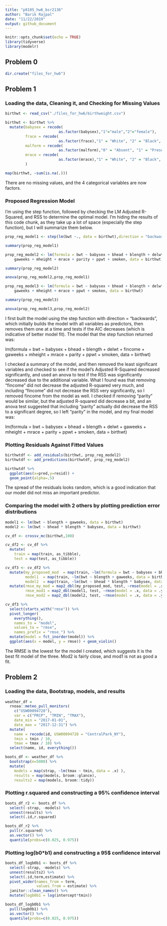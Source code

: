 ```yaml
---
title: "p8105_hw6_bsr2136"
author: "Barik Rajpal"
date: "11/22/2019"
output: github_document
---
```


```r
knitr::opts_chunk$set(echo = TRUE)
library(tidyverse)
library(modelr)
```

## Problem 0

```r
dir.create("files_for_hw6")
```

## Problem 1

### Loading the data, Cleaning it, and Checking for Missing Values

```r
birthwt <- read_csv("./files_for_hw6/birthweight.csv")

birthwt <- birthwt %>%
  mutate(babysex = recode(
                        as.factor(babysex),"1"="male","2"="female"),
         frace = recode(
                        as.factor(frace),"1" = "White", "2" = "Black", "3" = "Asian", "4" = "Puerto Rican", "8" = "Other", "9" = "Unknown"),
         malform = recode(
                        as.factor(malform),"0" = "Absent", "1" = "Present"),
         mrace = recode(
                        as.factor(mrace),"1" = "White", "2" = "Black", "3" = "Asian", "4" = "Puerto Rican", "8" = "Other")
         )

map(birthwt, ~sum(is.na(.)))
```

There are no missing values, and the 4 categorical variables are now factors.

### Proposed Regression Model

I'm using the step function, followed by checking the LM Adjusted R-Squared, and RSS to determine the optimal model. I'm hiding the results of this code chunk, as they take up a lot of space (especially the step function), but I will summarize them below.

```r
prop_reg_model1 <- step(lm(bwt ~., data = birthwt),direction = "backward")

summary(prop_reg_model1)

prop_reg_model2 <- lm(formula = bwt ~ babysex + bhead + blength + delwt + 
    gaweeks + mheight + mrace + parity + ppwt + smoken, data = birthwt)

summary(prop_reg_model2)

anova(prop_reg_model2,prop_reg_model1)

prop_reg_model3 <- lm(formula = bwt ~ babysex + bhead + blength + delwt + 
    gaweeks + mheight + mrace + ppwt + smoken, data = birthwt)

summary(prop_reg_model3)

anova(prop_reg_model3,prop_reg_model2)
```

I first built the model using the step function with direction = "backwards", which initially builds the model with all variables as predictors, then removes them one at a time and tests if the AIC decreases (which is indicative of better model fit). The model that the step function returned was:

lm(formula = bwt ~ babysex + bhead + blength + delwt + fincome + gaweeks + mheight + mrace + parity + ppwt + smoken, data = birthwt)

I checked a summary of the model, and then removed the least significant variables and checked to see if the model's Adjusted R-Squared decreased significantly, and used an anova to test if the RSS was significantly decreased due to the additional variable. What I found was that removing "fincome" did not decrease the adjusted R-squared very much, and including "fincome" did not decrease the RSS very significantly, so I removed fincome from the model as well. I checked if removing "parity" would be similar, but the adjusted R-squared did decrease a bit, and an anova test suggested that including "parity" actually did decrease the RSS to a significant degree, so I left "parity" in the model, and my final model was:

lm(formula = bwt ~ babysex + bhead + blength + delwt + gaweeks + mheight + mrace + parity + ppwt + smoken, data = birthwt)
    
### Plotting Residuals Against Fitted Values

```r
birthwtdf <- add_residuals(birthwt, prop_reg_model2)
birthwtdf <- add_predictions(birthwtdf, prop_reg_model2)

birthwtdf %>%
  ggplot(aes(x=pred,y=resid)) + 
  geom_point(alpha=.5)
```

The spread of the residuals looks random, which is a good indication that our model did not miss an important predictor.

### Comparing the model with 2 others by plotting prediction error distributions

```r
model1 <- lm(bwt ~ blength + gaweeks, data = birthwt)
model2 <- lm(bwt ~ bhead * blength * babysex, data = birthwt)

cv_df <- crossv_mc(birthwt,100)

cv_df2 <- cv_df %>% 
  mutate(
    train = map(train, as_tibble),
    test = map(test, as_tibble))

cv_df3 <- cv_df2 %>% 
  mutate(my_proposed_mod  = map(train, ~lm(formula = bwt ~ babysex + bhead + blength + delwt + gaweeks + mheight + mrace + parity + ppwt + smoken, data = birthwt)),
         model1  = map(train, ~lm(bwt ~ blength + gaweeks, data = birthwt)),
         model2  = map(train, ~lm(bwt ~ bhead * blength * babysex, data = birthwt))) %>% 
  mutate(rmse_my_mod = map2_dbl(my_proposed_mod, test, ~rmse(model = .x, data = .y)),
         rmse_mod1 = map2_dbl(model1, test, ~rmse(model = .x, data = .y)),
         rmse_mod2 = map2_dbl(model2, test, ~rmse(model = .x, data = .y)))

cv_df3 %>% 
  select(starts_with("rmse")) %>% 
  pivot_longer(
    everything(),
    names_to = "model", 
    values_to = "rmse",
    names_prefix = "rmse_") %>% 
  mutate(model = fct_inorder(model)) %>% 
  ggplot(aes(x = model, y = rmse)) + geom_violin()
```

The RMSE is the lowest for the model I created, which suggests it is the best fit model of the three. Mod2 is fairly close, and mod1 is not as good a fit.

## Problem 2

### Loading the data, Bootstrap, models, and results

```r
weather_df = 
  rnoaa::meteo_pull_monitors(
    c("USW00094728"),
    var = c("PRCP", "TMIN", "TMAX"), 
    date_min = "2017-01-01",
    date_max = "2017-12-31") %>%
  mutate(
    name = recode(id, USW00094728 = "CentralPark_NY"),
    tmin = tmin / 10,
    tmax = tmax / 10) %>%
  select(name, id, everything())

boots_df <- weather_df %>%
  bootstrap(n=5000) %>%
  mutate(
    models = map(strap, ~lm(tmax ~ tmin, data = .x) ),
    results = map(models, broom::glance),
    results2 = map(models, broom::tidy)) 
```

### Plotting r.squared and constructing a 95% confidence interval

```r
boots_df_r2 <- boots_df %>%
  select(-strap, -models) %>% 
  unnest(results) %>%
  select(.id,r.squared)

boots_df_r2 %>% 
  pull(r.squared) %>%
  as.vector() %>%
  quantile(probs=c(0.025, 0.975))
```


### Plotting log(b0*b1) and constructing a 95$ confidence interval

```r
boots_df_logb0b1 <- boots_df %>%
  select(-strap, -models) %>% 
  unnest(results2) %>%
  select(.id,term,estimate) %>%
  pivot_wider(names_from = term,
              values_from = estimate) %>%
  janitor::clean_names() %>%
  mutate(logb0b1 = log(intercept*tmin))

boots_df_logb0b1 %>% 
  pull(logb0b1) %>%
  as.vector() %>%
  quantile(probs=c(0.025, 0.975))
```

